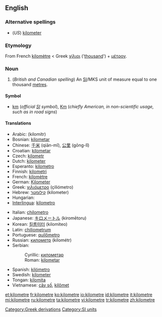 <!--If you edit this page, please also edit "kilometer" to keep these two pages in synch.-->
==English==

===Alternative spellings===
* (''US'') [[kilometer]]

===Etymology===
From French [[kilomètre]] < Greek [[χίλιοι]] ('[[thousand]]') + [[μέτρον]].

===Noun===
{{en-noun}}

# (''British and Canadian spelling'') An [[SI#Abbreviation|SI]]/MKS unit of measure equal to one thousand [[metre]]s.

====Symbol====
* [[km]] (''official [[SI]] symbol''), [[Km]] (''chiefly American, in non-scientific usage, such as in road signs'')

====Translations====
{{trans-top|unit of measure}}
* Arabic: {{Arab|[[كيلومتر]]}} (kilomítr) {{m}}
* Bosnian: [[kilometar#Bosnian|kilometar]] {{m}}
* Chinese: [[千米]] (qiān-mǐ), [[公里]] (gōng-lǐ)
* Croatian: [[kilometar#Croatian|kilometar]] {{m}}
* Czech: [[kilometr]] {{m}}
* Dutch: [[kilometer#Dutch|kilometer]]
* Esperanto: [[kilometro]]
* Finnish: [[kilometri]]
* French: [[kilomètre]] {{m}}
* German: [[Kilometer]] {{m}}
* Greek: [[χιλιόμετρο]] (çiliómetro) {{n}}
* Hebrew: [[קילומטר]] (kilometer) {{m}}
* Hungarian: {{t|hu|kilométer}}
* [[Interlingua]]: [[kilometro]]
{{trans-mid}}
* Italian: [[chilometro]] {{m}}
* Japanese: [[キロメートル]] (kiromētoru)
* Korean: [[킬롬미터]] (kilomiteo)
* Latin: [[chiliometrum]] {{n}}
* Portuguese: [[quilômetro]] {{m}}
* Russian: [[километр]] (kilométr) {{m}}
* Serbian:
*: Cyrillic: [[километар#Serbian|километар]] {{m}}
*: Roman: [[kilometar#Serbian|kilometar]] {{m}}
* Spanish: [[kilómetro]] {{m}}
* Swedish: [[kilometer#Swedish|kilometer]] {{c}}
* Tongan: [[kilomita]]
* Vietnamese: [[cây số]], [[kilômet]]
{{trans-bottom}}

<!--If you edit this page, please also edit "kilometer" to keep these two pages in synch.-->

[[Category:Greek derivations]]
[[Category:SI units]]

[[et:kilometre]]
[[fr:kilometre]]
[[ko:kilometre]]
[[io:kilometre]]
[[id:kilometre]]
[[it:kilometre]]
[[mi:kilometre]]
[[ru:kilometre]]
[[ta:kilometre]]
[[vi:kilometre]]
[[tr:kilometre]]
[[zh:kilometre]]